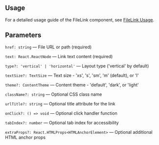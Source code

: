 

<Meta of={FileLinkStories} />
<StoryTemplate>

## Usage

For a detailed usage guide of the FileLink component, see [FileLink Usage](https://github.com/gravity-ui/page-constructor/blob/main/memory-bank/usage/fileLink.md).

## Parameters

`href: string` — File URL or path (required)

`text: React.ReactNode` — Link text content (required)

`type?: 'vertical' | 'horizontal'` — Layout type ('vertical' by default)

`textSize?: TextSize` — Text size - 'xs', 's', 'sm', 'm' (default), or 'l'

`theme?: ContentTheme` — Content theme - 'default', 'dark', or 'light'

`className?: string` — Optional CSS class name

`urlTitle?: string` — Optional title attribute for the link

`onClick?: () => void` — Optional click handler function

`tabIndex?: number` — Optional tab index for accessibility

`extraProps?: React.HTMLProps<HTMLAnchorElement>` — Optional additional HTML anchor props

</StoryTemplate>
